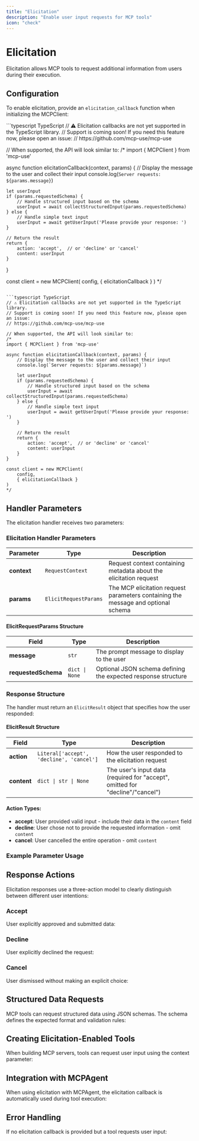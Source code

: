 ```yaml
---
title: "Elicitation"
description: "Enable user input requests for MCP tools"
icon: "check"
---
```


# Elicitation

<Info>
Elicitation allows MCP tools to request additional information from users during their execution.
</Info>

## Configuration

To enable elicitation, provide an `elicitation_callback` function when initializing the MCPClient:

<CodeGroup>
```typescript TypeScript
// ⚠️ Elicitation callbacks are not yet supported in the TypeScript library.
// Support is coming soon! If you need this feature now, please open an issue:
// https://github.com/mcp-use/mcp-use

// When supported, the API will look similar to:
/*
import { MCPClient } from 'mcp-use'

async function elicitationCallback(context, params) {
    // Display the message to the user and collect their input
    console.log(`Server requests: ${params.message}`)

    let userInput
    if (params.requestedSchema) {
        // Handle structured input based on the schema
        userInput = await collectStructuredInput(params.requestedSchema)
    } else {
        // Handle simple text input
        userInput = await getUserInput('Please provide your response: ')
    }

    // Return the result
    return {
        action: 'accept',  // or 'decline' or 'cancel'
        content: userInput
    }
}

const client = new MCPClient(
    config,
    { elicitationCallback }
)
*/
```

```typescript TypeScript
// ⚠️ Elicitation callbacks are not yet supported in the TypeScript library.
// Support is coming soon! If you need this feature now, please open an issue:
// https://github.com/mcp-use/mcp-use

// When supported, the API will look similar to:
/*
import { MCPClient } from 'mcp-use'

async function elicitationCallback(context, params) {
    // Display the message to the user and collect their input
    console.log(`Server requests: ${params.message}`)

    let userInput
    if (params.requestedSchema) {
        // Handle structured input based on the schema
        userInput = await collectStructuredInput(params.requestedSchema)
    } else {
        // Handle simple text input
        userInput = await getUserInput('Please provide your response: ')
    }

    // Return the result
    return {
        action: 'accept',  // or 'decline' or 'cancel'
        content: userInput
    }
}

const client = new MCPClient(
    config,
    { elicitationCallback }
)
*/
```
</CodeGroup>

## Handler Parameters

The elicitation handler receives two parameters:

### Elicitation Handler Parameters

| Parameter | Type | Description |
|-----------|------|-------------|
| **context** | `RequestContext` | Request context containing metadata about the elicitation request |
| **params** | `ElicitRequestParams` | The MCP elicitation request parameters containing the message and optional schema |

#### ElicitRequestParams Structure

| Field | Type | Description |
|-------|------|-------------|
| **message** | `str` | The prompt message to display to the user |
| **requestedSchema** | `dict \| None` | Optional JSON schema defining the expected response structure |

### Response Structure

The handler must return an `ElicitResult` object that specifies how the user responded:

#### ElicitResult Structure

| Field | Type | Description |
|-------|------|-------------|
| **action** | `Literal['accept', 'decline', 'cancel']` | How the user responded to the elicitation request |
| **content** | `dict \| str \| None` | The user's input data (required for "accept", omitted for "decline"/"cancel") |

#### Action Types:

- **accept**: User provided valid input - include their data in the `content` field
- **decline**: User chose not to provide the requested information - omit `content`
- **cancel**: User cancelled the entire operation - omit `content`

### Example Parameter Usage

## Response Actions

Elicitation responses use a three-action model to clearly distinguish between different user intentions:

### Accept
User explicitly approved and submitted data:
### Decline
User explicitly declined the request:
### Cancel
User dismissed without making an explicit choice:
## Structured Data Requests

MCP tools can request structured data using JSON schemas. The schema defines the expected format and validation rules:

## Creating Elicitation-Enabled Tools

When building MCP servers, tools can request user input using the context parameter:

## Integration with MCPAgent

When using elicitation with MCPAgent, the elicitation callback is automatically used during tool execution:

## Error Handling

If no elicitation callback is provided but a tool requests user input:
